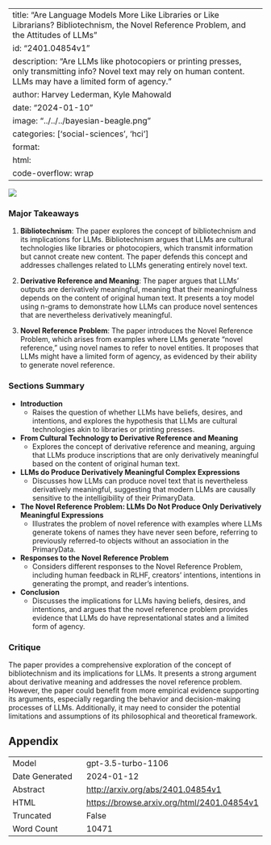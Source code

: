 
---
title: "Are Language Models More Like Libraries or Like Librarians? Bibliotechnism, the Novel Reference Problem, and the Attitudes of LLMs"
id: "2401.04854v1"
description: "Are LLMs like photocopiers or printing presses, only transmitting info? Novel text may rely on human content. LLMs may have a limited form of agency."
author: Harvey Lederman, Kyle Mahowald
date: "2024-01-10"
image: "../../../bayesian-beagle.png"
categories: ['social-sciences', 'hci']
format:
  html:
    code-overflow: wrap
---

![](None)

### Major Takeaways

1. **Bibliotechnism**: The paper explores the concept of bibliotechnism and its implications for LLMs. Bibliotechnism argues that LLMs are cultural technologies like libraries or photocopiers, which transmit information but cannot create new content. The paper defends this concept and addresses challenges related to LLMs generating entirely novel text.

2. **Derivative Reference and Meaning**: The paper argues that LLMs' outputs are derivatively meaningful, meaning that their meaningfulness depends on the content of original human text. It presents a toy model using n-grams to demonstrate how LLMs can produce novel sentences that are nevertheless derivatively meaningful.

3. **Novel Reference Problem**: The paper introduces the Novel Reference Problem, which arises from examples where LLMs generate "novel reference," using novel names to refer to novel entities. It proposes that LLMs might have a limited form of agency, as evidenced by their ability to generate novel reference.

### Sections Summary

- **Introduction**
  - Raises the question of whether LLMs have beliefs, desires, and intentions, and explores the hypothesis that LLMs are cultural technologies akin to libraries or printing presses.
  
- **From Cultural Technology to Derivative Reference and Meaning**
  - Explores the concept of derivative reference and meaning, arguing that LLMs produce inscriptions that are only derivatively meaningful based on the content of original human text.

- **LLMs do Produce Derivatively Meaningful Complex Expressions**
  - Discusses how LLMs can produce novel text that is nevertheless derivatively meaningful, suggesting that modern LLMs are causally sensitive to the intelligibility of their PrimaryData.

- **The Novel Reference Problem: LLMs Do Not Produce Only Derivatively Meaningful Expressions**
  - Illustrates the problem of novel reference with examples where LLMs generate tokens of names they have never seen before, referring to previously referred-to objects without an association in the PrimaryData.

- **Responses to the Novel Reference Problem**
  - Considers different responses to the Novel Reference Problem, including human feedback in RLHF, creators' intentions, intentions in generating the prompt, and reader's intentions.

- **Conclusion**
  - Discusses the implications for LLMs having beliefs, desires, and intentions, and argues that the novel reference problem provides evidence that LLMs do have representational states and a limited form of agency.

### Critique

The paper provides a comprehensive exploration of the concept of bibliotechnism and its implications for LLMs. It presents a strong argument about derivative meaning and addresses the novel reference problem. However, the paper could benefit from more empirical evidence supporting its arguments, especially regarding the behavior and decision-making processes of LLMs. Additionally, it may need to consider the potential limitations and assumptions of its philosophical and theoretical framework.

## Appendix

|          |          |
|----------|----------|
| Model     | gpt-3.5-turbo-1106       |
| Date Generated     | 2024-01-12       |
| Abstract | [http://arxiv.org/abs/2401.04854v1](http://arxiv.org/abs/2401.04854v1)        |
| HTML     | [https://browse.arxiv.org/html/2401.04854v1](https://browse.arxiv.org/html/2401.04854v1)       |
| Truncated       | False       |
| Word Count       | 10471       |